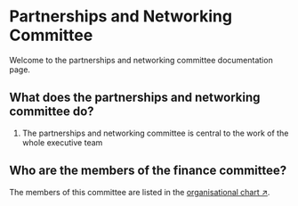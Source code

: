 # Partnerships and Networking Committee

Welcome to the partnerships and networking committee documentation page.

## What does the partnerships and networking committee do?

1. The partnerships and networking committee is central to the work of the whole executive team


## Who are the members of the finance committee?

The members of this committee are listed in the [organisational chart ↗](/about/organisation).